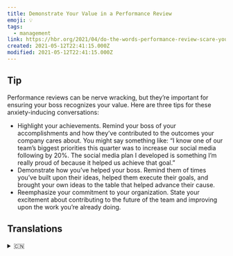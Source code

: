 ```yaml
---
title: Demonstrate Your Value in a Performance Review
emoji: 💡
tags:
  - management
link: https://hbr.org/2021/04/do-the-words-performance-review-scare-you?utm_medium=email&utm_source=newsletter_daily&utm_campaign=mtod_notactsubs
created: 2021-05-12T22:41:15.000Z
modified: 2021-05-12T22:41:15.000Z
---
```


## Tip

Performance reviews can be nerve wracking, but they’re important for ensuring your boss recognizes your value. Here are three tips for these anxiety-inducing conversations:

- Highlight your achievements. Remind your boss of your accomplishments and how they’ve contributed to the outcomes your company cares about. You might say something like: “I know one of our team’s biggest priorities this quarter was to increase our social media following by 20%. The social media plan I developed is something I’m really proud of because it helped us achieve that goal.”
- Demonstrate how you’ve helped your boss. Remind them of times you’ve built upon their ideas, helped them execute their goals, and brought your own ideas to the table that helped advance their cause.
- Reemphasize your commitment to your organization. State your excitement about contributing to the future of the team and improving upon the work you’re already doing.

## Translations

<details>
   <summary>🇨🇳</summary>

</details>
